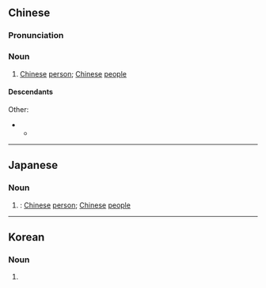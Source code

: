 ==Chinese==
{{zh-forms|s=中国人|type=21|alt=中國儂-Min Nan}}

===Pronunciation===
{{zh-pron
|m=zhōngguórén
|m-s=zong1gue2ren2
|c=zung1 gwok3 jan4
|c-t=zuung1 gok2 ngin3
|g=zung1 guet6 nyin4
|h=pfs=chûng-koet-ngìn
|j=zung1 gueh4 reng1
|md=dṳ̆ng-guók-nè̤ng
|mn=tiong-kok-lâng
|mn-t=dong1 gog4 nang5
|w=1tson koq nyin
|x=zhong1 gue6 ren2
|cat=n
}}

===Noun===
{{zh-noun}}

# [[Chinese]] [[person]]; [[Chinese]] [[people]]

====Descendants====
{{CJKV||s=中%国%人|ちゅう%ごく%じん|중국인}}
Other:
* {{desc|clq=1|cpi|Chinaman}}
** {{desc|bor=1|en|Chinaman}}

{{zh-cat|Nationalities}}

----

==Japanese==
{{ja-kanjitab|ちゅう|こく|k2=ごく|じん|yomi=on}}

===Noun===
{{ja-noun|ちゅうごくじん|shin=中国人}}

# {{kyujitai spelling of|中国人}}: [[Chinese]] [[person]]; [[Chinese]] [[people]]

----

==Korean==
{{ko-hanjatab}}

===Noun===
{{ko-noun|hj|rv=|hangeul=중국인}}

# {{hanja form of|중국인|[[Chinese]] people}}